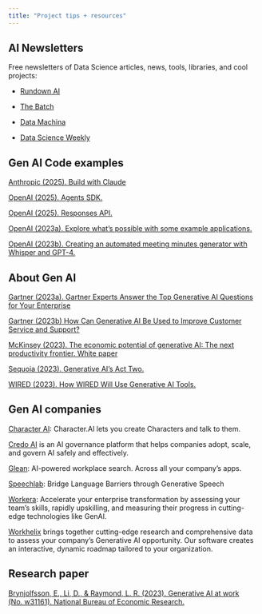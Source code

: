 ```yaml
---
title: "Project tips + resources"
---
```



## AI Newsletters

Free newsletters of Data Science articles, news, tools, libraries, and cool projects:

- [Rundown AI](https://www.therundown.ai)

- [The Batch](https://www.deeplearning.ai/the-batch/)

- [Data Machina](https://datamachina.com/)

- [Data Science Weekly](https://www.datascienceweekly.org/)

## Gen AI Code examples


[Anthropic (2025). Build with Claude](https://docs.anthropic.com/en/home)

[OpenAI (2025). Agents SDK.](https://openai.github.io/openai-agents-python/)

[OpenAI (2025). Responses API.](https://platform.openai.com/docs/api-reference/responses/)

[OpenAI (2023a). Explore what's possible with some example applications.](https://platform.openai.com/examples)

[OpenAI (2023b). Creating an automated meeting minutes generator with Whisper and GPT-4.](https://platform.openai.com/docs/tutorials/meeting-minutes)


## About Gen AI

[Gartner (2023a). Gartner Experts Answer the Top Generative AI Questions for Your Enterprise](https://www.gartner.com/en/topics/generative-ai)

[Gartner (2023b) How Can Generative AI Be Used to Improve Customer Service and Support?](https://www.gartner.com/doc/reprints?id=1-2E78ZDFA&ct=230620&st=sb&ehash=c5175cf5840186517f8d96058802e1bde767c8f4f6b758168f9dd18202f731d6)

[McKinsey (2023). The economic potential of generative AI: The next productivity frontier. White paper](https://www.mckinsey.com/capabilities/mckinsey-digital/our-insights/the-economic-potential-of-generative-ai-the-next-productivity-frontier#introduction)


[Sequoia (2023). Generative AI’s Act Two.](https://www.sequoiacap.com/article/generative-ai-act-two/)


[WIRED (2023). How WIRED Will Use Generative AI Tools.](https://www.wired.com/about/generative-ai-policy/)



## Gen AI companies


[Character AI](https://beta.character.ai/): Character.AI lets you create Characters and talk to them. 

[Credo AI](https://www.credo.ai/product) is an AI governance platform that helps companies adopt, scale, and govern AI safely and effectively.


[Glean](https://glean.com/): AI-powered workplace search. Across all your company's apps.


[Speechlab](https://www.speechlab.ai/): Bridge Language Barriers through Generative Speech

[Workera](https://workera.ai/): Accelerate your enterprise transformation by assessing your team's skills, rapidly upskilling, and measuring their progress in cutting-edge technologies like GenAI.


[Workhelix](https://www.workhelix.com/) brings together cutting-edge research and comprehensive data to assess your company’s Generative AI opportunity. Our software creates an interactive, dynamic roadmap tailored to your organization.


## Research paper

[Brynjolfsson, E., Li, D., & Raymond, L. R. (2023). Generative AI at work (No. w31161). National Bureau of Economic Research.](https://www.nber.org/papers/w31161)
